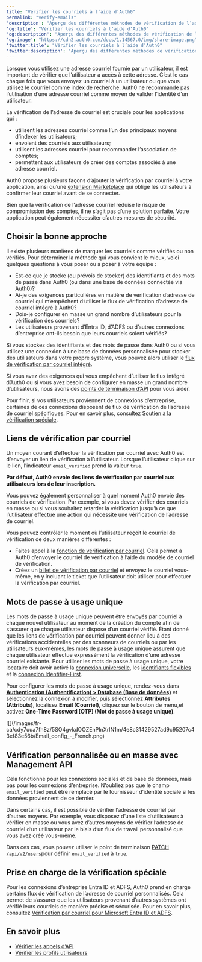 ---
title: "Vérifier les courriels à l’aide d’Auth0"
permalink: "verify-emails"
'description': "Aperçu des différentes méthodes de vérification de l’adresse de courriel d’un utilisateur avec Auth0"
'og:title': "Vérifier les courriels à l’aide d’Auth0"
'og:description': "Aperçu des différentes méthodes de vérification de l’adresse de courriel d’un utilisateur avec Auth0"
'og:image': "https://cdn2.auth0.com/docs/1.14567.0/img/share-image.png"
'twitter:title': "Vérifier les courriels à l’aide d’Auth0"
'twitter:description': "Aperçu des différentes méthodes de vérification de l’adresse de courriel d’un utilisateur avec Auth0"
---

Lorsque vous utilisez une adresse courriel fournie par un utilisateur, il est important de vérifier que l’utilisateur a accès à cette adresse. C’est le cas chaque fois que vous envoyez un courriel à un utilisateur ou que vous utilisez le courriel comme index de recherche. Auth0 ne recommande pas l’utilisation d’une adresse courriel comme moyen de valider l’identité d’un utilisateur.

La vérification de l’adresse de courriel est cruciale pour les applications qui :

* utilisent les adresses courriel comme l’un des principaux moyens d’indexer les utilisateurs;
* envoient des courriels aux utilisateurs;
* utilisent les adresses courriel pour recommander l’association de comptes;
* permettent aux utilisateurs de créer des comptes associés à une adresse courriel.

Auth0 propose plusieurs façons d’ajouter la vérification par courriel à votre application, ainsi qu’une [extension Marketplace](https://marketplace.auth0.com/integrations/auth-0-require-email-verification) qui oblige les utilisateurs à confirmer leur courriel avant de se connecter.

<Warning>

Bien que la vérification de l’adresse courriel réduise le risque de compromission des comptes, il ne s’agit pas d’une solution parfaite. Votre application peut également nécessiter d’autres mesures de sécurité.

</Warning>

## Choisir la bonne approche

Il existe plusieurs manières de marquer les courriels comme vérifiés ou non vérifiés. Pour déterminer la méthode qui vous convient le mieux, voici quelques questions à vous poser ou à poser à votre équipe :

* Est-ce que je stocke (ou prévois de stocker) des identifiants et des mots de passe dans Auth0 (ou dans une base de données connectée via Auth0)?
* Ai-je des exigences particulières en matière de vérification d’adresse de courriel qui m’empêchent d’utiliser le flux de vérification d’adresse de courriel intégré à Auth0?
* Dois-je configurer en masse un grand nombre d’utilisateurs pour la vérification des courriels?
* Les utilisateurs provenant d’Entra ID, d’ADFS ou d’autres connexions d’entreprise ont-ils besoin que leurs courriels soient vérifiés?

Si vous stockez des identifiants et des mots de passe dans Auth0 ou si vous utilisez une connexion à une base de données personnalisée pour stocker des utilisateurs dans votre propre système, vous pouvez alors utiliser le [flux de vérification par courriel intégré](#magic-link-in-a-verification-email).

Si vous avez des exigences qui vous empêchent d’utiliser le flux intégré d’Auth0 ou si vous avez besoin de configurer en masse un grand nombre d’utilisateurs, nous avons des [points de terminaison d’API](#custom-or-bulk-verification-with-the-management-api) pour vous aider.

Pour finir, si vos utilisateurs proviennent de connexions d’entreprise, certaines de ces connexions disposent de flux de vérification de l’adresse de courriel spécifiques. Pour en savoir plus, consultez [Soutien à la vérification spéciale](#special-verification-support).

## Liens de vérification par courriel

Un moyen courant d’effectuer la vérification par courriel avec Auth0 est d’envoyer un lien de vérification à l’utilisateur. Lorsque l’utilisateur clique sur le lien, l’indicateur `email_verified` prend la valeur `true`.

**Par défaut, Auth0 envoie des liens de vérification par courriel aux utilisateurs lors de leur inscription.**

Vous pouvez également personnaliser à quel moment Auth0 envoie des courriels de vérification. Par exemple, si vous devez vérifier des courriels en masse ou si vous souhaitez retarder la vérification jusqu’à ce que l’utilisateur effectue une action qui nécessite une vérification de l’adresse de courriel.

Vous pouvez contrôler le moment où l’utilisateur reçoit le courriel de vérification de deux manières différentes :

* Faites appel à la [fonction de vérification par courriel](/docs/fr-ca/api/management/v2#!/Jobs/post_verification_email). Cela permet à Auth0 d’envoyer le courriel de vérification à l’aide du modèle de courriel de vérification.
* Créez un [billet de vérification par courriel](/docs/fr-ca/api/management/v2#!/Tickets/post_email_verification) et envoyez le courriel vous-même, en y incluant le ticket que l’utilisateur doit utiliser pour effectuer la vérification par courriel.

## Mots de passe à usage unique

Les mots de passe à usage unique peuvent être envoyés par courriel à chaque nouvel utilisateur au moment de la création du compte afin de s’assurer que chaque utilisateur dispose d’un courriel vérifié. Étant donné que les liens de vérification par courriel peuvent donner lieu à des vérifications accidentelles par des scanneurs de courriels ou par les utilisateurs eux-mêmes, les mots de passe à usage unique assurent que chaque utilisateur effectue expressément la vérification d’une adresse courriel existante. Pour utiliser les mots de passe à usage unique, votre locataire doit avoir activé la [connexion universelle](/docs/fr-ca/authenticate/login/auth0-universal-login), les [identifiants flexibles](/docs/fr-ca/authenticate/database-connections/flexible-identifiers-and-attributes) et la [connexion Identifier-First](/docs/fr-ca/authenticate/login/auth0-universal-login/identifier-first).

Pour configurer les mots de passe à usage unique, rendez-vous dans [**Authentication (Authentification) > Database (Base de données)**](https://manage.auth0.com/#/authentication) et sélectionnez la connexion à modifier, puis sélectionnez **Attributes (Attributs)**, localisez **Email (Courriel),** cliquez sur le bouton de menu,et activez **One-Time Password [OTP] (Mot de passe à usage unique)**.

<Frame>![](/images/fr-ca/cdy7uua7fh8z/5SO4gvkdOOZEnPInXrIN1m/4e8c31429527ad9c95207c43ef83e56b/Email_config_-_French.png)</Frame>

## Vérification personnalisée ou en masse avec Management API

<Warning>

Cela fonctionne pour les connexions sociales et de base de données, mais pas pour les connexions d’entreprise. N’oubliez pas que le champ `email_verified` peut être remplacé par le fournisseur d’identité sociale si les données proviennent de ce dernier.

</Warning>

Dans certains cas, il est possible de vérifier l’adresse de courriel par d’autres moyens. Par exemple, vous disposez d’une liste d’utilisateurs à vérifier en masse ou vous avez d’autres moyens de vérifier l’adresse de courriel d’un utilisateur par le biais d’un flux de travail personnalisé que vous avez créé vous-même.

Dans ces cas, vous pouvez utiliser le point de terminaison [PATCH `/api/v2/users`](/docs/fr-ca/api/management/v2/#!/Users/patch_users_by_id)pour définir `email_verified` à `true`.

## Prise en charge de la vérification spéciale

Pour les connexions d’entreprise Entra ID et ADFS, Auth0 prend en charge certains flux de vérification de l’adresse de courriel personnalisés. Cela permet de s’assurer que les utilisateurs provenant d’autres systèmes ont vérifié leurs courriels de manière précise et sécurisée. Pour en savoir plus, consultez [Vérification par courriel pour Microsoft Entra ID et ADFS](/docs/fr-ca/connections/azuread-adfs-email-verification).

## En savoir plus

* [Vérifier les appels d’API](/docs/fr-ca/troubleshoot/authentication-issues/check-api-calls)
* [Vérifier les profils utilisateurs](/docs/fr-ca/troubleshoot/authentication-issues/check-user-profiles)